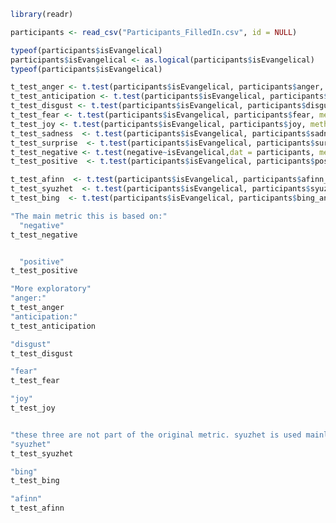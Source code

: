 



```r

library(readr)
```

```r
participants <- read_csv("Participants_FilledIn.csv", id = NULL)

```
```r
typeof(participants$isEvangelical)
participants$isEvangelical <- as.logical(participants$isEvangelical)
typeof(participants$isEvangelical)
```

```r
t_test_anger <- t.test(participants$isEvangelical, participants$anger, method = "spearman")
t_test_anticipation <- t.test(participants$isEvangelical, participants$anticipation, method = "spearman")
t_test_disgust <- t.test(participants$isEvangelical, participants$disgust, method = "spearman")
t_test_fear <- t.test(participants$isEvangelical, participants$fear, method = "spearman")
t_test_joy <- t.test(participants$isEvangelical, participants$joy, method = "spearman")
t_test_sadness  <- t.test(participants$isEvangelical, participants$sadness, method = "spearman")
t_test_surprise  <- t.test(participants$isEvangelical, participants$surprise, method = "spearman")
t_test_negative <- t.test(negative~isEvangelical,dat = participants, method = "spearman")
t_test_positive  <- t.test(participants$isEvangelical, participants$positive)

t_test_afinn  <- t.test(participants$isEvangelical, participants$afinn_analysis)
t_test_syuzhet  <- t.test(participants$isEvangelical, participants$syuzhet_analysis)
t_test_bing  <- t.test(participants$isEvangelical, participants$bing_analysis)

"The main metric this is based on:"
  "negative"
t_test_negative


  "positive"
t_test_positive

```


```r
"More exploratory"
"anger:"
t_test_anger
"anticipation:"
t_test_anticipation

"disgust"
t_test_disgust

"fear"
t_test_fear

"joy"
t_test_joy


"these three are not part of the original metric. syuzhet is used mainly for academic work, afinn was originally created to rate content on how vulgar it was, and bing is focused on opinion words. They are included here only as a way of acting as a way of further testing and complimenting the original tests"
"syuzhet"
t_test_syuzhet

"bing"
t_test_bing

"afinn"
t_test_afinn

```
